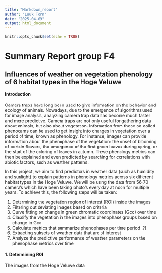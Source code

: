 ---
title: "Markdown_report"
author: "Luuk Torn"
date: "2025-04-09"
output: html_document
---

```{r setup, include=FALSE}
knitr::opts_chunk$set(echo = TRUE)
```

# Summary Report group F4

## Influences of weather on vegetation phenology of 6 habitat types in the Hoge Veluwe

#### Introduction

Camera traps have long been used to give information on the behavior and ecology of animals. Nowadays, due to the emergence of algorithms used for image analysis, analyzing camera trap data has become much faster and more predictive. Camera traps are not only useful for gathering data about animals, but also about vegetation. Information from these so-called phenocams can be used to get insight into changes in vegetation over a period of time, known as phenology. For instance, images can provide information about the phenophase of the vegetation: the onset of blooming of certain flowers, the emergence of the first green leaves during spring, or the start of the coloring of leaves in autumn. These phenology metrics can then be explained and even predicted by searching for correlations with abiotic factors, such as weather patterns. 

In this project, we aim to find predictors in weather data (such as humidity and sunlight) to explain patterns in phenology metrics across six different habitat types in the Hoge Veluwe. We will be using the data from 56-70 camera's which have been taking photo's every day at noon for multiple years. To achieve this, the following steps will be taken: 

1.  Determining the vegetation region of interest (ROI) inside the images
2.  Filtering out deviating images based on criteria
3.  Curve fitting on change in green chromatic coordinates (Gcc) over time 
4.  Classify the vegetation in the images into phenophase groups based on change in Gcc
5.  Calculate metrics that summarize phenophases per time period (?)
6.  Extracting subsets of weather data that are of interest
7.  Analyze the predictive performance of weather parameters on the phenophase metrics over time

#### 1. Determining ROI

The images from the Hoge Veluwe data  
